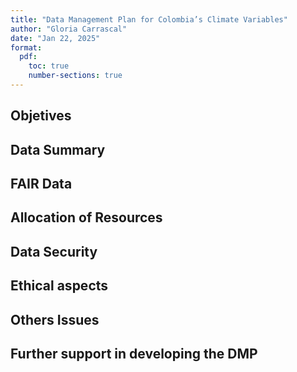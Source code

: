 ```yaml
---
title: "Data Management Plan for Colombia’s Climate Variables"
author: "Gloria Carrascal"
date: "Jan 22, 2025"
format: 
  pdf: 
    toc: true
    number-sections: true
---
```

## Objetives
## Data Summary
## FAIR Data
## Allocation of Resources
## Data Security
## Ethical aspects
## Others Issues
## Further support in developing the DMP


